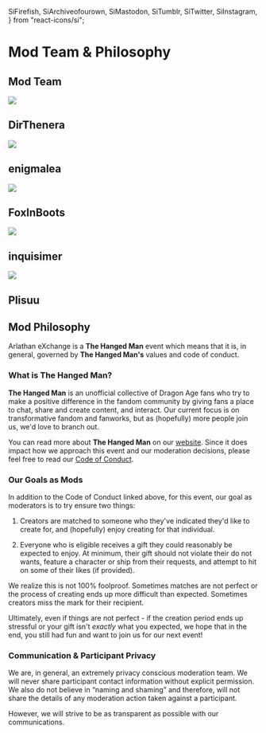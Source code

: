   SiFirefish,
  SiArchiveofourown,
  SiMastodon,
  SiTumblr,
  SiTwitter,
  SiInstagram,
} from "react-icons/si";

# Mod Team & Philosophy

## Mod Team

<div className="mods padding--lg">

<div>
  <div className="avatar">
    <img
      className="avatar__photo avatar__photo--lg"
      src="/img/mods/dirthenera.png"
    />
    <div className="avatar__intro">
      <h2 className="avatar__name mod__name">DirThenera</h2>
      <small className="avatar__subtitle">
        <a href="https://ao3.org/users/dirthenera" title="AO3">
          <SiArchiveofourown />
        </a>
        <a href="https://dirthenera.tumblr.com/" title="Tumblr">
          <SiTumblr />
        </a>
      </small>
    </div>
  </div>
</div>

<div>
  <div className="avatar">
    <img className="avatar__photo avatar__photo--lg" src="/img/mods/enig.png" />
    <div className="avatar__intro">
      <h2 className="avatar__name mod__name">enigmalea</h2>
      <small className="avatar__subtitle">
        <a href="https://enigmalea.quest/" title="Website">
          <FaLink />
        </a>
        <a href="https://ao3.org/users/enigmalea" title="AO3">
          <SiArchiveofourown />
        </a>
        <a href="https://enigmalea.tumblr.com/" title="Tumblr">
          <SiTumblr />
        </a>
        <a href="https://easymode.im/@enigmalea" title="FireFish">
          <SiFirefish />
        </a>
      </small>
    </div>
  </div>
</div>

<div>
  <div className="avatar">
    <img className="avatar__photo avatar__photo--lg" src="/img/mods/fox.png" />
    <div className="avatar__intro">
      <h2 className="avatar__name mod__name">FoxInBoots</h2>
      <small className="avatar__subtitle">
        <a href="https://thefoxinboots.tumblr.com/" title="Tumblr">
          <SiTumblr />
        </a>
        <a href="https://twitter.com/TheFoxInBoots" title="Twitter">
          <SiTwitter />
        </a>
        <a href="https://mastodon.gamedev.place/@foxinboots" title="Mastodon">
          <SiMastodon />
        </a>
        <a href="https://ao3.org/users/FoxInBoots" title="AO3">
          <SiArchiveofourown />
        </a>
      </small>
    </div>
  </div>
</div>

<div>
  <div className="avatar">
    <img className="avatar__photo avatar__photo--lg" src="/img/mods/mer.png" />
    <div className="avatar__intro">
      <h2 className="avatar__name mod__name">inquisimer</h2>
      <small className="avatar__subtitle">
        <a href="https://ao3.org/users/inquisimer" title="AO3">
          <SiArchiveofourown />
        </a>
        <a href="https://inquisimer.tumblr.com/" title="Tumblr">
          <SiTumblr />
        </a>
      </small>
    </div>
  </div>
</div>

<div>
  <div className="avatar">
    <img
      className="avatar__photo avatar__photo--lg"
      src="/img/mods/plisuu.png"
    />
    <div className="avatar__intro">
      <h2 className="avatar__name mod__name">Plisuu</h2>
      <small className="avatar__subtitle">
        <a href="https://ao3.org/users/plisuu" title="AO3">
          <SiArchiveofourown />
        </a>
        <a href="https://plisuu.tumblr.com/" title="Tumblr">
          <SiTumblr />
        </a>
      </small>
    </div>
  </div>
</div>

</div>

## Mod Philosophy

Arlathan eXchange is a **The Hanged Man** event which means that it is, in
general, governed by **The Hanged Man's** values and code of conduct.

### What is The Hanged Man?

**The Hanged Man** is an unofficial collective of Dragon Age fans who try to
make a positive difference in the fandom community by giving fans a place to
chat, share and create content, and interact. Our current focus is on
transformative fandom and fanworks, but as (hopefully) more people join us, we'd
love to branch out.

You can read more about **The Hanged Man** on our
[website](https://thehangedmanpub.netlify.app). Since it does impact how we
approach this event and our moderation decisions, please feel free to read our
[Code of Conduct](https://thehangedmanpub.netlify.app/code_of_conduct).

### Our Goals as Mods

In addition to the Code of Conduct linked above, for this event, our goal as
moderators is to try ensure two things:

1. Creators are matched to someone who they've indicated they'd like to create
   for, and (hopefully) enjoy creating for that individual.

2. Everyone who is eligible receives a gift they could reasonably be expected to
   enjoy. At minimum, their gift should not violate their do not wants, feature
   a character or ship from their requests, and attempt to hit on some of their
   likes (if provided).

We realize this is not 100% foolproof. Sometimes matches are not perfect or the
process of creating ends up more difficult than expected. Sometimes creators
miss the mark for their recipient.

Ultimately, even if things are not perfect - if the creation period ends up
stressful or your gift isn't _exactly_ what you expected, we hope that in the
end, you still had fun and want to join us for our next event!

### Communication & Participant Privacy

We are, in general, an extremely privacy conscious moderation team. We will
never share participant contact information without explicit permission. We also
do not believe in “naming and shaming” and therefore, will not share the details
of any moderation action taken against a participant.

However, we will strive to be as transparent as possible with our
communications.
